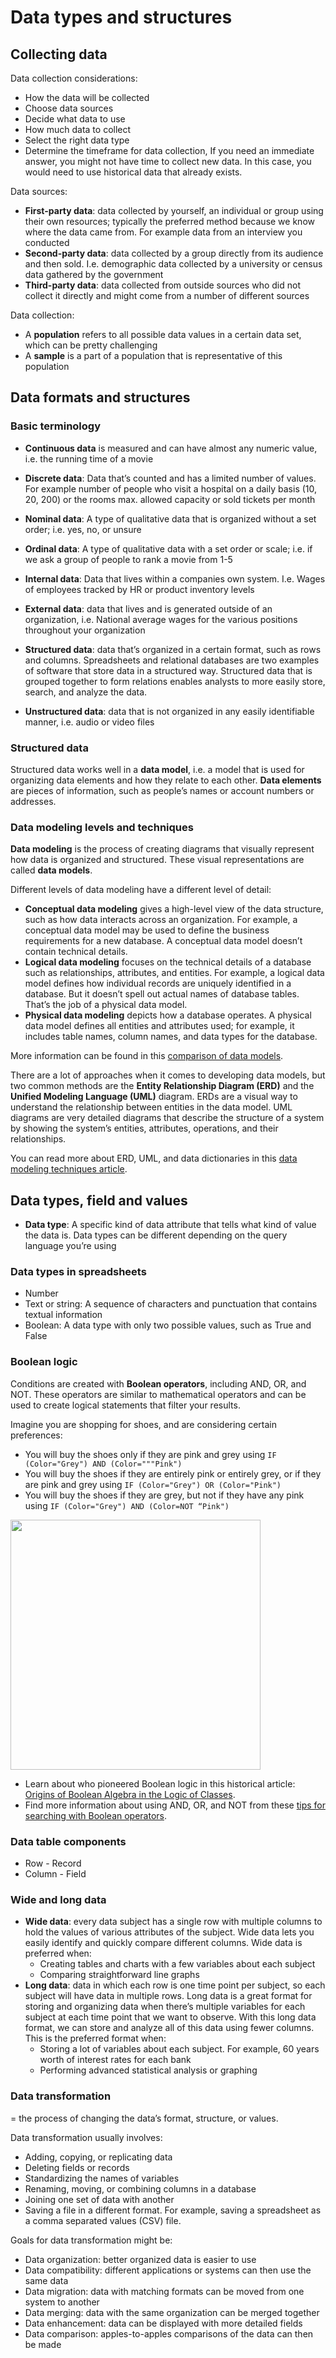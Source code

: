 # Data types and structures

## Collecting data

Data collection considerations:

- How the data will be collected
- Choose data sources
- Decide what data to use
- How much data to collect
- Select the right data type
- Determine the timeframe for data collection, If you need an immediate answer, you might not have time to collect new data. In this case, you would need to use historical data that already exists. 

Data sources:

- **First-party data**: data collected by yourself, an individual or group using their own resources; typically the preferred method because we know where the data came from. For example data from an interview you conducted 
- **Second-party data**: data collected by a group directly from its audience and then sold. I.e. demographic data collected by a university or census data gathered by the government
- **Third-party data**: data collected from outside sources who did not collect it directly and might come from a number of different sources

Data collection:

- A **population** refers to all possible data values in a certain data set, which can be pretty challenging
- A **sample** is a part of a population that is representative of this population


## Data formats and structures

### Basic terminology

- **Continuous data** is measured and can have almost any numeric value, i.e. the running time of a movie
- **Discrete data**: Data that's counted and has a limited number of values. For example number of people who visit a hospital on a daily basis (10, 20, 200) or the rooms max. allowed capacity or sold tickets per month

- **Nominal data**: A type of qualitative data that is organized without a set order; i.e. yes, no, or unsure
- **Ordinal data**: A type of qualitative data with a set order or scale; i.e. if we ask a group of people to rank a movie from 1-5


- **Internal data**: Data that lives within a companies own system. I.e. Wages of employees tracked by HR or product inventory levels
- **External data**: data that lives and is generated outside of an organization, i.e. National average wages for the various positions throughout your organization


- **Structured data**: data that's organized in a certain format, such as rows and columns. Spreadsheets and relational databases are two examples of software that store data in a structured way. Structured data that is grouped together to form relations enables analysts to more easily store, search, and analyze the data.
- **Unstructured data**: data that is not organized in any easily identifiable manner, i.e. audio or video files


### Structured data

Structured data works well in a **data model**, i.e. a model that is used for organizing data elements and how they relate to each other. **Data elements** are pieces of information, such as people's names or account numbers or addresses. 


### Data modeling levels and techniques

**Data modeling** is the process of creating diagrams that visually represent how data is organized and structured.  These visual representations are called **data models**. 

Different levels of data modeling have a different level of detail:

- **Conceptual data modeling** gives a high-level view of the data structure, such as how data interacts across an organization. For example, a conceptual data model may be used to define the business requirements for a new database. A conceptual data model doesn't contain technical details. 
- **Logical data modeling** focuses on the technical details of a database such as relationships, attributes, and entities. For example, a logical data model defines how individual records are uniquely identified in a database. But it doesn't spell out actual names of database tables. That's the job of a physical data model.
- **Physical data modeling** depicts how a database operates. A physical data model defines all entities and attributes used; for example, it includes table names, column names, and data types for the database.

More information can be found in this [comparison of data models](https://www.1keydata.com/datawarehousing/data-modeling-levels.html)​.


There are a lot of approaches when it comes to developing data models, but two common methods are the **Entity Relationship Diagram (ERD)** and the **Unified Modeling Language (UML)** diagram. ERDs are a visual way to understand the relationship between entities in the data model. UML diagrams are very detailed diagrams that describe the structure of a system by showing the system's entities, attributes, operations, and their relationships. 

You can read more about ERD, UML, and data dictionaries in this [data modeling techniques article](https://dataedo.com/blog/basic-data-modeling-techniques). 


## Data types, field and values

- **Data type**: A specific kind of data attribute that tells what kind of value the data is. Data types can be different depending on the query language you're using


### Data types in spreadsheets

- Number
- Text or string: A sequence of characters and punctuation that contains textual information
- Boolean: A data type with only two possible values, such as True and False


### Boolean logic

Conditions are created with **Boolean operators**, including AND, OR, and NOT. These operators are similar to mathematical operators and can be used to create logical statements that filter your results. 

Imagine you are shopping for shoes, and are considering certain preferences:

- You will buy the shoes only if they are pink and grey using `IF (Color="Grey") AND (Color="""Pink") `
- You will buy the shoes if they are entirely pink or entirely grey, or if they are pink and grey using `IF (Color="Grey") OR (Color="Pink")`
- You will buy the shoes if they are grey, but not if they have any pink using `IF (Color="Grey") AND (Color=NOT “Pink")`

<img width=400 src="../images/boolean.png">

- Learn about who pioneered Boolean logic in this historical article: [Origins of Boolean Algebra in the Logic of Classes](https://www.maa.org/press/periodicals/convergence/origins-of-boolean-algebra-in-the-logic-of-classes-george-boole-john-venn-and-c-s-peirce).
- Find more information about using AND, OR, and NOT from these [tips for searching with Boolean operators](https://libguides.mit.edu/c.php?g=175963&p=1158594).


### Data table components

- Row - Record
- Column - Field


### Wide and long data

- **Wide data**:  every data subject has a single row with multiple columns to hold the values of various attributes of the subject. Wide data lets you easily identify and quickly compare different columns. Wide data is preferred when:
    - Creating tables and charts with a few variables about each subject
    - Comparing straightforward line graphs

- **Long data**: data in which each row is one time point per subject, so each subject will have data in multiple rows. Long data is a great format for storing and organizing data when there's multiple variables for each subject at each time point that we want to observe. With this long data format, we can store and analyze all of this data using fewer columns. This is the preferred format when:
    - Storing a lot of variables about each subject. For example, 60 years worth of interest rates for each bank
    - Performing advanced statistical analysis or graphing 


### Data transformation

= the process of changing the data’s format, structure, or values.

Data transformation usually involves:

- Adding, copying, or replicating data 
- Deleting fields or records 
- Standardizing the names of variables
- Renaming, moving, or combining columns in a database
- Joining one set of data with another
- Saving a file in a different format. For example, saving a spreadsheet as a comma separated values (CSV) file.

Goals for data transformation might be: 

- Data organization: better organized data is easier to use
- Data compatibility: different applications or systems can then use the same data
- Data migration: data with matching formats can be moved from one system to another
- Data merging: data with the same organization can be merged together
- Data enhancement: data can be displayed with more detailed fields 
- Data comparison: apples-to-apples comparisons of the data can then be made 



